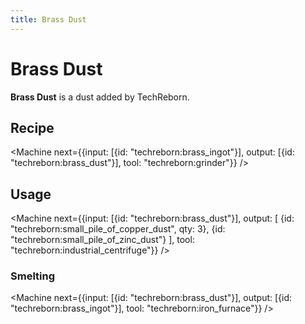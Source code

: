 ```yaml
---
title: Brass Dust
---
```


<ItemImage file="brass_dust" alt="Brass Dust" size="200" />

# Brass Dust

**Brass Dust** is a dust added by TechReborn.

## Recipe

<CraftingTable recipe="input techreborn:small_pile_of_brass_dust techreborn:small_pile_of_brass_dust air input techreborn:small_pile_of_brass_dust techreborn:small_pile_of_brass_dust air input air air air output techreborn:brass_dust"/>

<Machine next={{input: [{id: "techreborn:brass_ingot"}], output: [{id: "techreborn:brass_dust"}], tool: "techreborn:grinder"}} />

## Usage

<CraftingTable recipe="input air air air input air techreborn:brass_dust air input air air air output techreborn:small_pile_of_brass_dust,4"/>

<Machine next={{input: [{id: "techreborn:brass_dust"}], output: [
  {id: "techreborn:small_pile_of_copper_dust", qty: 3},
  {id: "techreborn:small_pile_of_zinc_dust"}
], tool: "techreborn:industrial_centrifuge"}} />

### Smelting

<Machine next={{input: [{id: "techreborn:brass_dust"}], output: [{id: "techreborn:brass_ingot"}], tool: "techreborn:iron_furnace"}} />

